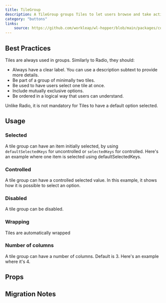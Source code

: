 ```yaml
---
title: TileGroup
description: A TileGroup groups Tiles to let users browse and take action on a group of related items.
category: "buttons"
links:
    source: https://github.com/workleap/wl-hopper/blob/main/packages/components/src/Tile/src/TileGroup.tsx
---
```


<Example src="tile/docs/tile-group/preview" isOpen />

## Best Practices

Tiles are always used in groups. Similarly to Radio, they should:

- Always have a clear label. You can use a description subtext to provide more details.
- Be part of a group of minimally two tiles.
- Be used to have users select one tile at once.
- Include mutually exclusive options.
- Be ordered in a logical way that users can understand.

Unlike Radio, it is not mandatory for Tiles to have a default option selected.

## Usage

### Selected
A tile group can have an item initially selected, by using `defaultSelectedKeys` for uncontrolled or `selectedKeys` for controlled.
Here's an example where one item is selected using defaultSelectedKeys.

<Example src="tile/docs/tile-group/selected" />

### Controlled
A tile group can have a controlled selected value. In this example, it shows how it is possible to select an option.

<Example src="tile/docs/tile-group/controlled" />

### Disabled
A tile group can be disabled.

<Example src="tile/docs/tile-group/disabled" />

### Wrapping
Tiles are automatically wrapped

<Example src="tile/docs/tile-group/wrapping" />

### Number of columns
A tile group can have a number of columns. Default is 3. Here's an example where it's 4.

<Example src="tile/docs/tile-group/columns" />

## Props

<PropTable component="TileGroup" />

## Migration Notes

<MigrateGuide src="tile/docs/tile-group/migration-notes" />
